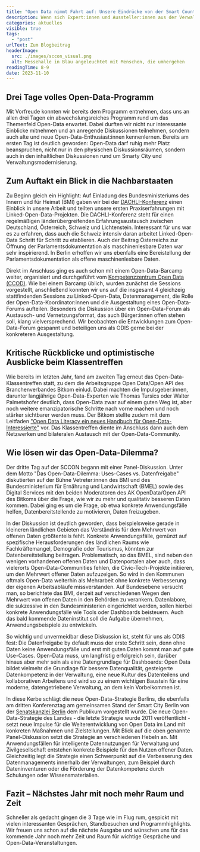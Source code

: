 ```yaml
---
title: "Open Data nimmt Fahrt auf: Unsere Eindrücke von der Smart Country Convention"
description: Wenn sich Expert:innen und Aussteller:innen aus der Verwaltungsmodernisierung und -digitalisierung zusammenfinden, kommt man am Thema Open Data nicht vorbei - als Grundlage für Smart City & KI-Anwendungen und zur Stärkung von Transparenz und demokratischen Strukuren. Wir waren auf der SCCON und berichten von unseren Highlights.
categories: aktuelles
visible: true
tags:
  - "post"
urlText: Zum Blogbeitrag
headerImage:
  src: ./images/sccon_visual.png
  alt: Messehalle in Blau angeleuchtet mit Menschen, die umhergehen
readingTime: 8-9
date: 2023-11-10
---
```


## Drei Tage volles Open-Data-Programm

Mit Vorfreude konnten wir bereits dem Programm entnehmen, dass uns an allen drei Tagen ein abwechslungsreiches Programm rund um das Themenfeld Open-Data erwartet. Dabei durften wir nicht nur interessante Einblicke mitnehmen und an anregende Diskussionen teilnehmen, sondern auch alte und neue Open-Data-Enthusiast:innen kennenlernen. Bereits am ersten Tag ist deutlich geworden: Open-Data darf ruhig mehr Platz beanspruchen, nicht nur in den physischen Diskussionsräumen, sondern auch in den inhaltlichen Diskussionen rund um Smarty City und Verwaltungsmodernisierung.

## Zum Auftakt ein Blick in die Nachbarstaaten

Zu Beginn gleich ein Highlight: Auf Einladung des Bundesministeriums des Innern und für Heimat (BMI) gaben wir bei der [DACHLI-Konferenz](https://www.govdata.de/web/guest/ogd-dachli) einen Einblick in unsere Arbeit und teilten unsere ersten Praxiserfahrungen mit Linked-Open-Data-Projekten. Die DACHLI-Konferenz steht für einen regelmäßigen länderübergreifenden Erfahrungsaustausch zwischen Deutschland, Österreich, Schweiz und Lichtenstein. Interessant für uns war es zu erfahren, dass auch die Schweiz intensiv daran arbeitet Linked-Open-Data Schritt für Schritt zu etablieren. Auch der Beitrag Österreichs zur Öffnung der Parlamentsdokumentation als maschinenlesbare Daten war sehr inspirierend. In Berlin erhoffen wir uns ebenfalls eine Bereistellung der Parlamentsdokumentation als offene maschinenlesbare Daten.


<ImageSection
  src={image1}
  caption="Projektleiterin Lisa Stubert und Klemens Maget stellen mit dem Organigramm-Tool und den Berliner Haushaltsdaten zwei aktuelle Linked-Open-Data-Projekte vor."
  fullWidth
/>

Direkt im Anschluss ging es auch schon mit einem Open-Data-Barcamp weiter, organisiert und durchgeführt vom [Kompetenzzentrum Open Data (CCOD)](https://www.bva.bund.de/DE/Services/Behoerden/Beratung/Beratungszentrum/OpenData/opendata_node.html). Wie bei einem Barcamp üblich, wurden zunächst die Sessions vorgestellt, anschließend konnten wir uns auf die insgesamt 4 gleichzeig stattfindenden Sessions zu Linked-Open-Data, Datenmanagement, die Rolle der Open-Data-Koordinator:innen und die Ausgestaltung eines Open-Data-Forums aufteilen. Besonders die Diskussion über ein Open-Data-Forum als Austausch- und Vernetzungsformat, das auch Bürger:innen offen stehen soll, klang vielversprechend. Wir beobachten die Entwicklungen zum Open-Data-Forum gespannt und beteiligen uns als ODIS gerne bei der konkreteren Ausgestaltung.


<ImageSection
  src={image2}
  caption="Die Ergebnisse der Sessions werden vorgestellt."
/>

## Kritische Rückblicke und optimistische Ausblicke beim Klassentreffen

Wie bereits im letzten Jahr, fand am zweiten Tag erneut das Open-Data-Klassentreffen statt, zu dem die Arbeitsgruppe Open Data/Open API des Branchenverbandes Bitkom einlud. Dabei machten die Impulsgeber:innen, darunter langjährige Open-Data-Experten wie Thomas Tursics oder Walter Palmetshofer deutlich, dass Open-Data zwar auf einem guten Weg ist, aber noch weitere emanzipatorische Schritte nach vorne machen und noch stärker sichtbarer werden muss. Der Bitkom stellte zudem mit dem Leitfaden ["Open Data Literacy ein neues Handbuch für Open-Data-Interessierte"](https://www.bitkom.org/Bitkom/Publikationen/Leitfaden-Open-Data-Literacy) vor. Das Klassentreffen diente im Anschluss dann auch dem Netzwerken und bilateralen Austausch mit der Open-Data-Community.


<ImageSection
  src={image3}
  caption="Auch das Klassentreffen war gut besucht."
/>

## Wie lösen wir das Open-Data-Dilemma?

Der dritte Tag auf der SCCON begann mit einer Panel-Diskussion. Unter dem Motto "Das Open-Data-Dilemma: Uses-Cases vs. Datenfreigabe" diskutierten auf der Bühne Vetreter:innen des BMI und des Bundesministerium für Ernährung und Landwirtschaft (BMEL) sowie des Digital Services mit den beiden Moderatoren des AK OpenData/Open API des Bitkoms über die Frage, wie wir zu mehr und qualitativ besseren Daten kommen. Dabei ging es um die Frage, ob etwa konkrete Anwendungsfälle helfen, Datenbereitstellende zu motivieren, Daten freizugeben. 

In der Diskussion ist deutlich geworden, dass beispielsweise gerade in kleineren ländlichen Gebieten das Verständnis für dem Mehrwert von offenen Daten größtenteils fehlt. Konkrete Anwendungsfälle, gemünzt auf spezifische Herausforderungen des ländlichen Raums wie Fachkräftemangel, Demografie oder Tourismus, könnten zur Datenbereitstellung beitragen. Problematisch, so das BMEL, sind neben den wenigen vorhandenen offenen Daten und Datenportalen aber auch, dass vielerorts Open-Data-Communities fehlen, die Civic-Tech-Projekte initiieren, um den Mehrwert offener Daten aufzuzeigen. So wird in den Kommunen oftmals Open-Data weiterhin als Mehrarbeit ohne konkrete Verbesserung der eigenen Arbeitsabläufe missverstanden. Auf Bundesebene versucht man, so berichtete das BMI, derzeit auf verschiedenen Wegen den Mehrwert von offenen Daten in den Behörden zu verankern. Datenlabore, die sukzessive in den Bundesministerien eingerichtet werden, sollen hierbei konkrete Anwendungsfälle wie Tools oder Dashboards beisteuern. Auch das bald kommende Dateninstitut soll die Aufgabe übernehmen, Anwendungsbeispiele zu entwickeln.

So wichtig und unvermeidbar diese Diskussion ist, steht für uns als ODIS fest: Die Datenfreigabe by default muss der erste Schritt sein, denn ohne Daten keine Anwendungsfälle und erst mit guten Daten kommt man auf gute Use-Cases. Open-Data muss, um langfristig erfolgreich sein, darüber hinaus aber mehr sein als eine Datengrundlage für Dashboards: Open Data bildet vielmehr die Grundlage für bessere Datenqualität, gesteigerte Datenkompetenz in der Verwaltung, eine neue Kultur des Datenteilens und kollaborativen Arbeitens und wird so zu einem wichtigen Baustein für eine moderne, datengetriebene Verwaltung, an dem kein Vorbeikommen ist.


<ImageSection
  src={image4}
  caption="Auf der Bühne diskutieren Expert:innen darüber, wie mehr Verwaltungen für Open Data gewonnen werden können."
/>


In diese Kerbe schlägt die neue Open-Data-Strategie Berlins, die ebenfalls am dritten Konferenztag am gemeinsamen Stand der Smart City Berlin von der [Senatskanzlei Berlin](https://www.berlin.de/moderne-verwaltung/e-government/open-data/) dem Publikum vorgestellt wurde. Die neue Open-Data-Strategie des Landes - die letzte Strategie wurde 2011 veröffentlicht - setzt neue Impulse für die Weiterentwicklung von Open Data im Land mit konkreten Maßnahmen und Zielstellungen. Mit Blick auf die oben genannte Panel-Diskussion setzt die Strategie an verschiedenen Hebeln an. Mit Anwendungsfällen für intelligente Datennutzungen für Verwaltung und Zivilgesellschaft entstehen konkrete Beispiele für den Nutzen offener Daten. Gleichzeitig legt die Strategie einen Schwerpunkt auf die Verbesserung des Datenmanagements innerhalb der Verwaltungen, zum Beispiel durch Dateninventuren oder die Förderung der Datenkompetenz durch Schulungen oder Wissensmaterialien.


<ImageSection
  src={image5}
  caption="Die Senatskanzlei Berlin bei der Vorstellung der neuen Open-Data-Strategie."
/>


## Fazit – Nächstes Jahr mit noch mehr Raum und Zeit

Schneller als gedacht gingen die 3 Tage wie im Flug rum, gespickt mit vielen interessanten Gesprächen, Standbesuchen und Programmhighlights. Wir freuen uns schon auf die nächste Ausgabe und wünschen uns für das kommende Jahr noch mehr Zeit und Raum für wichtige Gespräche und Open-Data-Veranstaltungen.
